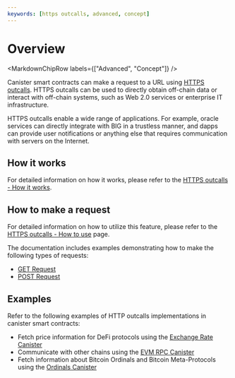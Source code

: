```yaml
---
keywords: [https outcalls, advanced, concept]
---
```



# Overview

<MarkdownChipRow labels={["Advanced", "Concept"]} />

Canister smart contracts can make a request to a URL using [HTTPS outcalls](https://thebigfile.com/https-outcalls). HTTPS outcalls can be used to directly obtain off-chain data or interact with off-chain systems, such as Web 2.0 services or enterprise IT infrastructure.

HTTPS outcalls enable a wide range of applications. For example, oracle services can directly integrate with BIG in a trustless manner, and dapps can provide user notifications or anything else that requires communication with servers on the Internet.

## How it works

For detailed information on how it works, please refer to the [HTTPS outcalls - How it works](/docs/current/references/https-outcalls-how-it-works).

## How to make a request

For detailed information on how to utilize this feature, please refer to the [HTTPS outcalls - How to use](/docs/current/developer-docs/smart-contracts/advanced-features/https-outcalls/https-outcalls-how-to-use) page.

The documentation includes examples demonstrating how to make the following types of requests:
- [GET Request](./https-outcalls-get.mdx)
- [POST Request](./https-outcalls-post.mdx)

## Examples

Refer to the following examples of HTTP outcalls implementations in canister smart contracts:

- Fetch price information for DeFi protocols using the [Exchange Rate Canister](https://github.com/dfinity/exchange-rate-canister)
- Communicate with other chains using the [EVM RPC Canister](https://github.com/internet-computer-protocol/evm-rpc-canister)
- Fetch information about Bitcoin Ordinals and Bitcoin Meta-Protocols using the [Ordinals Canister](https://github.com/sardariuss/ordinals_canister)
